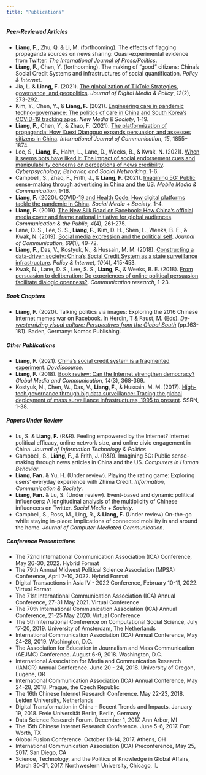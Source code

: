 ---
title: "Publications"
---

<link rel="stylesheet" href="styles.css" type="text/css">

##### Peer-Reviewed Articles
* **Liang, F.**, Zhu, Q. & Li, M. (forthcoming). The effects of flagging propaganda sources on news sharing: Quasi-experimental evidence from Twitter. *The International Journal of Press/Politics*.
* **Liang, F.**, Chen, Y. (forthcoming). The making of “good” citizens: China’s Social Credit Systems and infrastructures of social quantification. *Policy & Internet*.
* Jia, L. & **Liang, F.** (2021). [The globalization of TikTok: Strategies, governance, and geopolitics](https://www.ingentaconnect.com/content/intellect/jdmp/2021/00000012/00000002/art00005). *Journal of Digital Media & Policy*, *12*(2), 273-292.
* Kim, Y., Chen, Y., & **Liang, F.** (2021). [Engineering care in pandemic techno-governance: The politics of care in China and South Korea’s COVID-19 tracking apps](https://journals.sagepub.com/doi/full/10.1177/14614448211020752). *New Media & Society*, 1-19.
* **Liang, F.**, Chen, Y., & Zhao, F. (2021). [The platformization of propaganda: How Xuexi Qiangguo expands persuasion and assesses citizens in China](https://ijoc.org/index.php/ijoc/article/view/16484/3416). *International Journal of Communication*, *15*, 1855–1874.
* Lee, S., **Liang, F.**, Hahn, L., Lane, D., Weeks, B., & Kwak, N. (2021). [When it seems bots have liked it: The impact of social endorsement cues and manipulability concerns on perceptions of news credibility](https://www.liebertpub.com/doi/abs/10.1089/cyber.2020.0566). *Cyberpsychology, Behavior, and Social Networking*, 1-6.
* Campbell, S., Zhao, F., Frith, J., & **Liang, F**. (2021). [Imagining 5G: Public sense-making through advertising in China and the US](https://journals.sagepub.com/doi/full/10.1177/2050157920985239). *Mobile Media & Communication*, 1-16.
* **Liang, F.** (2020). [COVID-19 and Health Code: How digital platforms tackle the pandemic in China](https://journals.sagepub.com/doi/full/10.1177/2056305120947657). *Social Media + Society*, 1-4. 
* **Liang, F.** (2019). [The New Silk Road on Facebook: How China’s official media cover and frame national initiative for global audiences](https://journals.sagepub.com/doi/full/10.1177/2057047319894654?casa_token=qtLLsKbJ00sAAAAA%3AgHmD9BqWrHCg2jNzEizInVmNJnK73bIKZNRElFWb7FOCDyQYDgXf73L08IMmKP_1ypkm0BoFy2nI). *Communication & the Public, 4*(4), 261-275.
* Lane, D. S., Lee, S. S., **Liang, F.**, Kim, D. H., Shen, L., Weeks, B. E., & Kwak, N. (2019). [Social media expression and the political self](https://academic.oup.com/joc/article-abstract/69/1/49/5288675). *Journal of Communication, 69*(1), 49-72. 
* **Liang, F.**, Das, V., Kostyuk, N., & Hussain, M. M. (2018). [Constructing a data‐driven society: China’s Social Credit System as a state surveillance infrastructure](https://onlinelibrary.wiley.com/doi/abs/10.1002/poi3.183). *Policy & Internet, 10*(4), 415-453.
* Kwak, N., Lane, D. S., Lee, S. S., **Liang, F.**, & Weeks, B. E. (2018). [From persuasion to deliberation: Do experiences of online political persuasion facilitate dialogic openness?](https://journals.sagepub.com/doi/full/10.1177/0093650218793050). *Communication research*, 1-23.

##### Book Chapters
* **Liang, F.** (2020). Talking politics via images: Exploring the 2016 Chinese Internet memes war on Facebook. In Herdin, T & Faust, M. (Eds). [*De-westernizing visual culture: Perspectives from the Global South*](https://www.nomos-elibrary.de/10.5771/9783748906933/de-westernizing-visual-communication-and-cultures) (pp.163-181). Baden, Germany: Nomos Publishing.

##### Other Publications
* **Liang, F.** (2021). [China’s social credit system is a fragmented experiment](https://www.devdiscourse.com/article/business/1826212-chinas-social-credit-system-is-a-fragmented-experiment). *Devdiscourse*.
* **Liang, F.** (2018). [Book review: Can the Internet strengthen democracy?](https://journals.sagepub.com/doi/full/10.1177/1742766518767973) *Global Media and Communication, 14*(3), 368-369. 
* Kostyuk, N., Chen, W., Das, V., **Liang, F.**, & Hussain, M. M. (2017). [High-tech governance through big data surveillance: Tracing the global deployment of mass surveillance infrastructures, 1995 to present](https://papers.ssrn.com/sol3/papers.cfm?abstract_id=3030347). SSRN, 1-38.

##### Papers Under Review
* Lu, S. & **Liang, F.** (R&R). Feeling empowered by the Internet? Internet political efficacy, online network size, and online civic engagement in China. *Journal of Information Technology & Politics*.
* Campbell, S., **Liang, F.**, & Frith, J. (R&R). Imagining 5G: Public sense-making through news articles in China and the US. *Computers in Human Behavior*. 
* **Liang, Fan.** & Yu, H. (Under review). Playing the rating game: Exploring users’ everyday experience with Zhima Credit. *Information, Communication & Society*.
* **Liang, Fan.** & Lu, S. (Under review). Event-based and dynamic political influencers: A longitudinal analysis of the multiplicity of Chinese influencers on Twitter. *Social Media + Society*.
* Campbell, S., Ross, M., Ling, R., & **Liang, F.** (Under review) On-the-go while staying in-place: Implications of connected mobility in and around the home. *Journal of Computer-Mediated Communication*.


##### Conference Presentations
* The 72nd International Communication Association (ICA) Conference, May 26-30, 2022. Hybrid Format
* The 79th Annual Midwest Political Science Association (MPSA) Conference, April 7-10, 2022. Hybrid Format
* Digital Transactions in Asia IV - 2022 Conference, February 10-11, 2022. Virtual Format
* The 71st International Communication Association (ICA) Annual Conference, 27-31 May 2021. Virtual Conference
* The 70th International Communication Association (ICA) Annual Conference, 21-25 May 2020. Virtual Conference
* The 5th International Conference on Computational Social Science, July 17-20, 2019. University of Amsterdam, The Netherlands
* International Communication Association (ICA) Annual Conference, May 24-28, 2019. Washington, D.C.
* The Association for Education in Journalism and Mass Communication (AEJMC) Conference. August 6-9, 2018. Washington, D.C.
* International Association for Media and Communication Research (IAMCR) Annual Conference. June 20 - 24, 2018. University of Oregon, Eugene, OR
* International Communication Association (ICA) Annual Conference, May 24-28, 2018. Prague, the Czech Republic
* The 16th Chinese Internet Research Conference. May 22-23, 2018. Leiden University, Netherlands
* Digital Transformation in China – Recent Trends and Impacts. January 19, 2018. Freie Universität Berlin, Berlin, Germany
* Data Science Research Forum. December 1, 2017. Ann Arbor, MI
* The 15th Chinese Internet Research Conference. June 5-6, 2017. Fort Worth, TX
* Global Fusion Conference. October 13-14, 2017. Athens, OH
* International Communication Association (ICA) Preconference, May 25, 2017. San Diego, CA
* Science, Technology, and the Politics of Knowledge in Global Affairs, March 30-31, 2017. Northwestern University, Chicago, IL


